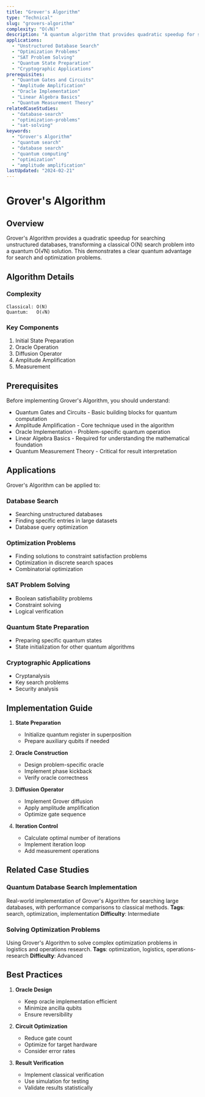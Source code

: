 ```yaml
---
title: "Grover's Algorithm"
type: "Technical"
slug: "grovers-algorithm"
complexity: "O(√N)"
description: "A quantum algorithm that provides quadratic speedup for searching unstructured databases. It transforms the classical O(N) search problem into a quantum O(√N) solution, demonstrating a clear quantum advantage for search and optimization problems."
applications:
  - "Unstructured Database Search"
  - "Optimization Problems"
  - "SAT Problem Solving"
  - "Quantum State Preparation"
  - "Cryptographic Applications"
prerequisites:
  - "Quantum Gates and Circuits"
  - "Amplitude Amplification"
  - "Oracle Implementation"
  - "Linear Algebra Basics"
  - "Quantum Measurement Theory"
relatedCaseStudies:
  - "database-search"
  - "optimization-problems"
  - "sat-solving"
keywords:
  - "Grover's Algorithm"
  - "quantum search"
  - "database search"
  - "quantum computing"
  - "optimization"
  - "amplitude amplification"
lastUpdated: "2024-02-21"
---
```


# Grover's Algorithm

## Overview

Grover's Algorithm provides a quadratic speedup for searching unstructured databases, transforming a classical O(N) search problem into a quantum O(√N) solution. This demonstrates a clear quantum advantage for search and optimization problems.

## Algorithm Details

### Complexity
```
Classical: O(N)
Quantum:   O(√N)
```

### Key Components
1. Initial State Preparation
2. Oracle Operation
3. Diffusion Operator
4. Amplitude Amplification
5. Measurement

## Prerequisites

Before implementing Grover's Algorithm, you should understand:

- Quantum Gates and Circuits - Basic building blocks for quantum computation
- Amplitude Amplification - Core technique used in the algorithm
- Oracle Implementation - Problem-specific quantum operation
- Linear Algebra Basics - Required for understanding the mathematical foundation
- Quantum Measurement Theory - Critical for result interpretation

## Applications

Grover's Algorithm can be applied to:

### Database Search
- Searching unstructured databases
- Finding specific entries in large datasets
- Database query optimization

### Optimization Problems
- Finding solutions to constraint satisfaction problems
- Optimization in discrete search spaces
- Combinatorial optimization

### SAT Problem Solving
- Boolean satisfiability problems
- Constraint solving
- Logical verification

### Quantum State Preparation
- Preparing specific quantum states
- State initialization for other quantum algorithms

### Cryptographic Applications
- Cryptanalysis
- Key search problems
- Security analysis

## Implementation Guide

1. **State Preparation**
   - Initialize quantum register in superposition
   - Prepare auxiliary qubits if needed

2. **Oracle Construction**
   - Design problem-specific oracle
   - Implement phase kickback
   - Verify oracle correctness

3. **Diffusion Operator**
   - Implement Grover diffusion
   - Apply amplitude amplification
   - Optimize gate sequence

4. **Iteration Control**
   - Calculate optimal number of iterations
   - Implement iteration loop
   - Add measurement operations

## Related Case Studies

### Quantum Database Search Implementation
Real-world implementation of Grover's Algorithm for searching large databases, with performance comparisons to classical methods.
**Tags**: search, optimization, implementation
**Difficulty**: Intermediate

### Solving Optimization Problems
Using Grover's Algorithm to solve complex optimization problems in logistics and operations research.
**Tags**: optimization, logistics, operations-research
**Difficulty**: Advanced

## Best Practices

1. **Oracle Design**
   - Keep oracle implementation efficient
   - Minimize ancilla qubits
   - Ensure reversibility

2. **Circuit Optimization**
   - Reduce gate count
   - Optimize for target hardware
   - Consider error rates

3. **Result Verification**
   - Implement classical verification
   - Use simulation for testing
   - Validate results statistically